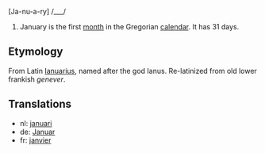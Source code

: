[Ja-nu-a-ry] /___/

#January is the first [[month]] in the Gregorian [[calendar]]. It has 31 days.

==Etymology==
From Latin [[Ianuarius]], named after the god Ianus. Re-latinized from old lower frankish ''genever''.

==Translations==
*nl: [[januari]]
*de: [[Januar]]
*fr: [[janvier]]